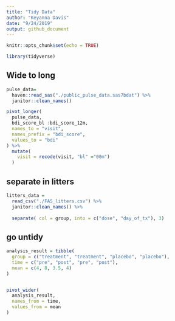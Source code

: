 ```yaml
---
title: "Tidy Data"
author: "Keyanna Davis"
date: "9/24/2019"
output: github_document
---
```


```r
knitr::opts_chunk$set(echo = TRUE)

library(tidyverse)
```


## Wide to long

```r
pulse_data=
  haven::read_sas("./public_pulse_data.sas7bdat") %>% 
  janitor::clean_names()

pivot_longer(
  pulse_data,
  bdi_score_bl :bdi_score_12m,
  names_to = "visit",
  names_prefix = "bdi_score",
  values_to = "bdi"
) %>% 
  mutate(
    visit = recode(visit, "bl" ="00m")
  )
```

## separate in litters

```r
litters_data = 
  read_csv("./FAS_litters.csv") %>% 
  janitor::clean_names() %>% 
  
  separate( col = group, into = c("dose", "day_of_tx"), 3)

```


## go untidy

```r
analysis_result = tibble(
  group = c("treatment", "treatment", "placebo", "placebo"),
  time = c("pre", "post", "pre", "post"),
  mean = c(4, 8, 3.5, 4)
)


pivot_wider(
  analysis_result,
  names_from = time,
  values_from = mean
)
```


